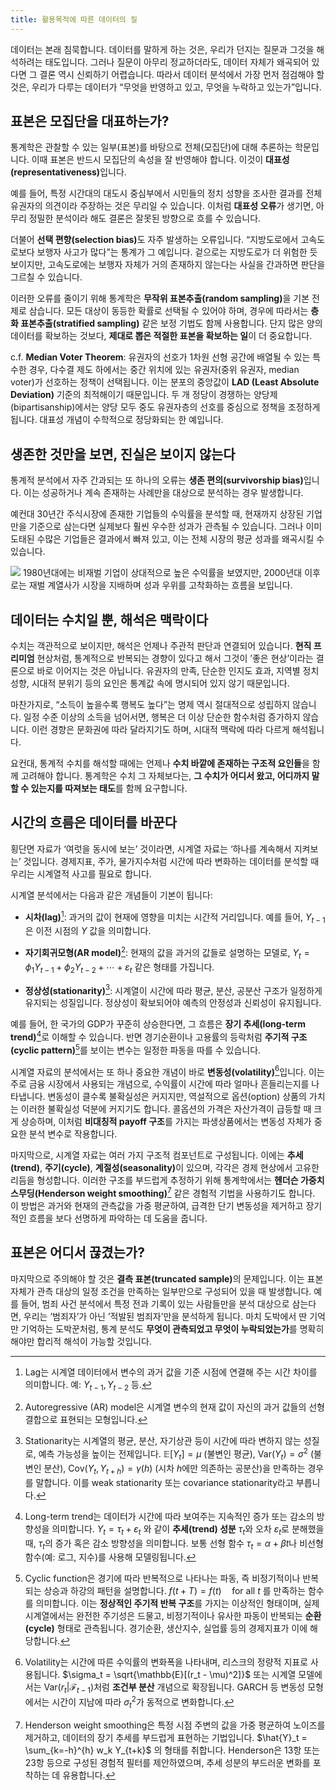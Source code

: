 ```yaml
---
title: 활용목적에 따른 데이터의 질
---
```

데이터는 본래 침묵합니다. 데이터를 말하게 하는 것은, 우리가 던지는 질문과 그것을 해석하려는 태도입니다. 그러나 질문이 아무리 정교하더라도, 데이터 자체가 왜곡되어 있다면 그 결론 역시 신뢰하기 어렵습니다. 따라서 데이터 분석에서 가장 먼저 점검해야 할 것은, 우리가 다루는 데이터가 “무엇을 반영하고 있고, 무엇을 누락하고 있는가”입니다.

## 표본은 모집단을 대표하는가?

통계학은 관찰할 수 있는 일부(표본)를 바탕으로 전체(모집단)에 대해 추론하는 학문입니다. 이때 표본은 반드시 모집단의 속성을 잘 반영해야 합니다. 이것이 **대표성(representativeness)**입니다.

예를 들어, 특정 시간대의 대도시 중심부에서 시민들의 정치 성향을 조사한 결과를 전체 유권자의 의견이라 주장하는 것은 무리일 수 있습니다. 이처럼 **대표성 오류**가 생기면, 아무리 정밀한 분석이라 해도 결론은 잘못된 방향으로 흐를 수 있습니다.

더불어 **선택 편향(selection bias)**도 자주 발생하는 오류입니다. “지방도로에서 고속도로보다 보행자 사고가 많다”는 통계가 그 예입니다. 겉으로는 지방도로가 더 위험한 듯 보이지만, 고속도로에는 보행자 자체가 거의 존재하지 않는다는 사실을 간과하면 판단을 그르칠 수 있습니다.

이러한 오류를 줄이기 위해 통계학은 **무작위 표본추출(random sampling)**을 기본 전제로 삼습니다. 모든 대상이 동등한 확률로 선택될 수 있어야 하며, 경우에 따라서는 **층화 표본추출(stratified sampling)** 같은 보정 기법도 함께 사용합니다. 단지 많은 양의 데이터를 확보하는 것보다, **제대로 뽑은 적절한 표본을 확보하는 일**이 더 중요합니다.

c.f. **Median Voter Theorem**: 유권자의 선호가 1차원 선형 공간에 배열될 수 있는 특수한 경우, 다수결 제도 하에서는 중간 위치에 있는 유권자(중위 유권자, median voter)가 선호하는 정책이 선택됩니다. 이는 분포의 중앙값이 **LAD (Least Absolute Deviation)** 기준의 최적해이기 때문입니다. 두 개 정당이 경쟁하는 양당제(bipartisanship)에서는 양당 모두 중도 유권자층의 선호를 중심으로 정책을 조정하게 됩니다. 대표성 개념이 수학적으로 정당화되는 한 예입니다.


## 생존한 것만을 보면, 진실은 보이지 않는다

통계적 분석에서 자주 간과되는 또 하나의 오류는 **생존 편의(survivorship bias)**입니다. 이는 성공하거나 계속 존재하는 사례만을 대상으로 분석하는 경우 발생합니다.

예컨대 30년간 주식시장에 존재한 기업들의 수익률을 분석할 때, 현재까지 상장된 기업만을 기준으로 삼는다면 실제보다 훨씬 우수한 성과가 관측될 수 있습니다. 그러나 이미 도태된 수많은 기업들은 결과에서 빠져 있고, 이는 전체 시장의 평균 성과를 왜곡시킬 수 있습니다.

![](https://wikidocs.net/images/page/282006/img-sample.png)
1980년대에는 비재벌 기업이 상대적으로 높은 수익률을 보였지만, 2000년대 이후로는 재벌 계열사가 시장을 지배하며 성과 우위를 고착화하는 흐름을 보입니다. 

## 데이터는 수치일 뿐, 해석은 맥락이다

수치는 객관적으로 보이지만, 해석은 언제나 주관적 판단과 연결되어 있습니다. **현직 프리미엄** 현상처럼, 통계적으로 반복되는 경향이 있다고 해서 그것이 ‘좋은 현상’이라는 결론으로 바로 이어지는 것은 아닙니다. 유권자의 만족, 단순한 인지도 효과, 지역별 정치 성향, 시대적 분위기 등의 요인은 통계값 속에 명시되어 있지 않기 때문입니다.

마찬가지로, “소득이 높을수록 행복도 높다”는 명제 역시 절대적으로 성립하지 않습니다. 일정 수준 이상의 소득을 넘어서면, 행복은 더 이상 단순한 함수처럼 증가하지 않습니다. 이런 경향은 문화권에 따라 달라지기도 하며, 시대적 맥락에 따라 다르게 해석됩니다.

요컨대, 통계적 수치를 해석할 때에는 언제나 **수치 바깥에 존재하는 구조적 요인들**을 함께 고려해야 합니다. 통계학은 수치 그 자체보다는, **그 수치가 어디서 왔고, 어디까지 말할 수 있는지를 따져보는 태도**를 함께 요구합니다.

## 시간의 흐름은 데이터를 바꾼다

횡단면 자료가 ‘여럿을 동시에 보는’ 것이라면, 시계열 자료는 ‘하나를 계속해서 지켜보는’ 것입니다. 경제지표, 주가, 물가지수처럼 시간에 따라 변화하는 데이터를 분석할 때 우리는 시계열적 사고를 필요로 합니다.

시계열 분석에서는 다음과 같은 개념들이 기본이 됩니다:

- **시차(lag)**[^1]: 과거의 값이 현재에 영향을 미치는 시간적 거리입니다. 예를 들어, $Y_{t-1}$은 이전 시점의 $Y$ 값을 의미합니다.  
    
- **자기회귀모형(AR model)**[^2]: 현재의 값을 과거의 값들로 설명하는 모델로, $Y_t = \phi_1 Y_{t-1} + \phi_2 Y_{t-2} + \cdots + \varepsilon_t$ 같은 형태를 가집니다.
    
- **정상성(stationarity)**[^3]: 시계열이 시간에 따라 평균, 분산, 공분산 구조가 일정하게 유지되는 성질입니다. 정상성이 확보되어야 예측의 안정성과 신뢰성이 유지됩니다.
    

예를 들어, 한 국가의 GDP가 꾸준히 상승한다면, 그 흐름은 **장기 추세(long-term trend)**[^4]로 이해할 수 있습니다. 반면 경기순환이나 고용률의 등락처럼 **주기적 구조(cyclic pattern)**[^5]를 보이는 변수는 일정한 파동을 따를 수 있습니다.

시계열 자료의 분석에서는 또 하나 중요한 개념이 바로 **변동성(volatility)**[^6]입니다. 이는 주로 금융 시장에서 사용되는 개념으로, 수익률이 시간에 따라 얼마나 흔들리는지를 나타냅니다. 변동성이 클수록 불확실성은 커지지만, 역설적으로 옵션(option) 상품의 가치는 이러한 불확실성 덕분에 커지기도 합니다. 콜옵션의 가격은 자산가격이 급등할 때 크게 상승하며, 이처럼 **비대칭적 payoff 구조**를 가지는 파생상품에서는 변동성 자체가 중요한 분석 변수로 작용합니다.

마지막으로, 시계열 자료는 여러 가지 구조적 컴포넌트로 구성됩니다. 이에는 **추세(trend)**, **주기(cycle)**, **계절성(seasonality)**이 있으며, 각각은 경제 현상에서 고유한 리듬을 형성합니다. 이러한 구조를 부드럽게 추정하기 위해 통계학에서는 **헨더슨 가중치 스무딩(Henderson weight smoothing)**[^7] 같은 경험적 기법을 사용하기도 합니다. 이 방법은 과거와 현재의 관측값을 가중 평균하여, 급격한 단기 변동성을 제거하고 장기적인 흐름을 보다 선명하게 파악하는 데 도움을 줍니다.

## 표본은 어디서 끊겼는가?

마지막으로 주의해야 할 것은 **결측 표본(truncated sample)**의 문제입니다. 이는 표본 자체가 관측 대상의 일정 조건을 만족하는 일부만으로 구성되어 있을 때 발생합니다. 예를 들어, 범죄 사건 분석에서 특정 전과 기록이 있는 사람들만을 분석 대상으로 삼는다면, 우리는 ‘범죄자’가 아닌 ‘적발된 범죄자’만을 분석하게 됩니다. 마치 도박에서 딴 기억만 기억하는 도박꾼처럼, 통계 분석도 **무엇이 관측되었고 무엇이 누락되었는가**를 명확히 해야만 합리적 해석이 가능할 것입니다.


[^1]: Lag는 시계열 데이터에서 변수의 과거 값을 기준 시점에 연결해 주는 시간 차이를 의미합니다. 예: $Y_{t-1}, Y_{t-2}$ 등. 

[^2]: Autoregressive (AR) model은 시계열 변수의 현재 값이 자신의 과거 값들의 선형 결합으로 표현되는 모형입니다. 

[^3]: Stationarity는 시계열의 평균, 분산, 자기상관 등이 시간에 따라 변하지 않는 성질로, 예측 가능성을 높이는 전제입니다. $\mathbb{E}[Y_t] = \mu$ (불변인 평균), $\mathrm{Var}(Y_t) = \sigma^2$ (불변인 분산), $\mathrm{Cov}(Y_t, Y_{t+h}) = \gamma(h)$ (시차 $h$에만 의존하는 공분산)을 만족하는 경우를 말합니다. 이를 weak stationarity 또는 covariance stationarity라고 부릅니다. 

[^4]: Long-term trend는 데이터가 시간에 따라 보여주는 지속적인 증가 또는 감소의 방향성을 의미합니다. $Y_t = \tau_t + \varepsilon_t$ 와 같이 **추세(trend) 성분** $\tau_t$와 오차 $\varepsilon_t$로 분해했을 때, $\tau_t$의 증가 혹은 감소 방향성을 의미합니다. 보통 선형 함수 $\tau_t = \alpha + \beta t$나 비선형 함수(예: 로그, 지수)를 사용해 모델링됩니다.

[^5]: Cyclic function은 경기에 따라 반복적으로 나타나는 파동, 즉 비정기적이나 반복되는 상승과 하강의 패턴을 설명합니다. $f(t + T) = f(t) \quad \text{for all } t$ 를 만족하는 함수를 의미합니다. 이는 **정상적인 주기적 반복 구조**를 가지는 이상적인 형태이며, 실제 시계열에서는 완전한 주기성은 드물고, 비정기적이나 유사한 파동이 반복되는 **순환(cycle)** 형태로 관측됩니다. 경기순환, 생산지수, 실업률 등의 경제지표가 이에 해당합니다.

[^6]: Volatility는 시간에 따른 수익률의 변화폭을 나타내며, 리스크의 정량적 지표로 사용됩니다. $\sigma_t = \sqrt{\mathbb{E}[(r_t - \mu)^2]}$ 또는 시계열 모델에서는 $\mathrm{Var}(r_t | \mathcal{F}_{t-1})$처럼 **조건부 분산** 개념으로 확장됩니다. GARCH 등 변동성 모형에서는 시간이 지남에 따라 $\sigma_t^2$가 동적으로 변화합니다.

[^7]: Henderson weight smoothing은 특정 시점 주변의 값을 가중 평균하여 노이즈를 제거하고, 데이터의 장기 추세를 부드럽게 표현하는 기법입니다. $\hat{Y}_t = \sum_{k=-h}^{h} w_k Y_{t+k}$ 의 형태를 취합니다. Henderson은 13항 또는 23항 등으로 구성된 경험적 필터를 제안하였으며, 추세 성분의 부드러운 변화를 포착하는 데 유용합니다.